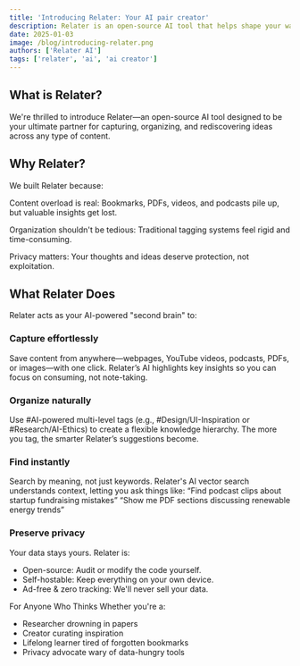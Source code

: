```yaml
---
title: 'Introducing Relater: Your AI pair creator'
description: Relater is an open-source AI tool that helps shape your way of thinking by capturing and reviewing content from anywhere.
date: 2025-01-03
image: /blog/introducing-relater.png
authors: ['Relater AI']
tags: ['relater', 'ai', 'ai creator']
---
```


## What is Relater?

We're thrilled to introduce Relater—an open-source AI tool designed to be your ultimate partner for capturing, organizing, and rediscovering ideas across any type of content.

## Why Relater?   
We built Relater because:

Content overload is real: Bookmarks, PDFs, videos, and podcasts pile up, but valuable insights get lost.

Organization shouldn't be tedious: Traditional tagging systems feel rigid and time-consuming.

Privacy matters: Your thoughts and ideas deserve protection, not exploitation.

## What Relater Does
Relater acts as your AI-powered "second brain" to:

### Capture effortlessly
Save content from anywhere—webpages, YouTube videos, podcasts, PDFs, or images—with one click. Relater’s AI highlights key insights so you can focus on consuming, not note-taking.

### Organize naturally
Use #AI-powered multi-level tags (e.g., #Design/UI-Inspiration or #Research/AI-Ethics) to create a flexible knowledge hierarchy. The more you tag, the smarter Relater’s suggestions become.

### Find instantly
Search by meaning, not just keywords. Relater's AI vector search understands context, letting you ask things like:
“Find podcast clips about startup fundraising mistakes”
“Show me PDF sections discussing renewable energy trends”

### Preserve privacy
Your data stays yours. Relater is:

- Open-source: Audit or modify the code yourself.
- Self-hostable: Keep everything on your own device.
- Ad-free & zero tracking: We'll never sell your data.

For Anyone Who Thinks
Whether you're a:

- Researcher drowning in papers
- Creator curating inspiration
- Lifelong learner tired of forgotten bookmarks
- Privacy advocate wary of data-hungry tools   